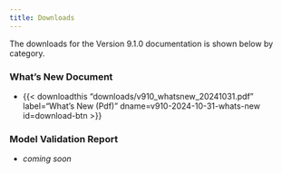 ```yaml
---
title: Downloads
---
```


The downloads for the Version 9.1.0 documentation is shown below by category.

### What's New Document

 - {{< downloadthis "downloads/v910_whatsnew_20241031.pdf" label="What's New (Pdf)" dname=v910-2024-10-31-whats-new id=download-btn >}}


### Model Validation Report

 - *coming soon*
